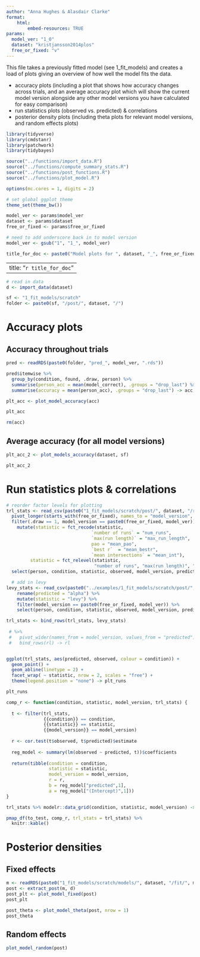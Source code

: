 ```yaml
---
author: "Anna Hughes & Alasdair Clarke"
format:
    html:
        embed-resources: TRUE 
params:
  model_ver: "1_0"
  dataset: "kristjansson2014plos"
  free_or_fixed: "v"
---
```



This file takes a previously fitted model (see 1_fit_models) and creates a load of plots giving an overview of how well the model fits the data.


- accuracy plots (including a plot that shows how accuracy changes across trials, and an average accuracy plot which will show the current model version alongside any other model versions you have calculated for easy comparison)
- run statistics plots (observed vs. predicted) & correlations
- posterior density plots (including theta plots for relevant model versions, and random effects plots)

```r

library(tidyverse)
library(cmdstanr)
library(patchwork)
library(tidybayes)

source("../functions/import_data.R")
source("../functions/compute_summary_stats.R")
source("../functions/post_functions.R")
source("../functions/plot_model.R")

options(mc.cores = 1, digits = 2)

# set global ggplot theme
theme_set(theme_bw())

```


```r

model_ver <- params$model_ver
dataset <- params$dataset
free_or_fixed <- params$free_or_fixed

# need to add underscore back in to model version
model_ver <- gsub("1", "1_", model_ver)

title_for_doc <- paste0("Model plots for ", dataset, "_", free_or_fixed, model_ver)

```

---
title: "`r title_for_doc`"
---

```r

# read in data
d <- import_data(dataset)

sf <- "1_fit_models/scratch"
folder <- paste0(sf, "/post/", dataset, "/")

```

# Accuracy plots

## Accuracy throughout trials

```r

pred <- readRDS(paste0(folder, "pred_", model_ver, ".rds"))

pred$itemwise %>% 
  group_by(condition, found, .draw, person) %>%
  summarise(person_acc = mean(model_correct), .groups = "drop_last") %>%
  summarise(accuracy = mean(person_acc), .groups = "drop_last") -> acc

plt_acc <- plot_model_accuracy(acc)

plt_acc

rm(acc)

```

## Average accuracy (for all model versions)

```r

plt_acc_2 <- plot_models_accuracy(dataset, sf)

plt_acc_2

```

# Run statistics plots & correlations

```r

# reorder factor levels for plotting
trl_stats <- read_csv(paste0("1_fit_models/scratch/post/", dataset, "/run_statistics.csv")) %>%
  pivot_longer(starts_with(free_or_fixed), names_to = "model_version", values_to = "predicted") %>%
  filter(.draw == 1, model_version == paste0(free_or_fixed, model_ver)) %>%
    mutate(statistic = fct_recode(statistic, 
                                `number of runs` = "num_runs", 
                                `max(run length)` = "max_run_length",
                                pao = "mean_pao",
                                `best r`  = "mean_bestr",
                                `mean intersections` = "mean_int"),
         statistic = fct_relevel(statistic, 
                                 "number of runs", "max(run length)", "pao")) %>%
  select(person, condition, statistic, observed, model_version, predicted) 

  # add in levy
levy_stats <- read_csv(paste0("../examples/1_fit_models/scratch/post/", dataset, "/levy_flight.csv")) %>%
    rename(predicted = "alpha") %>%
    mutate(statistic = "levy") %>%
    filter(model_version == paste0(free_or_fixed, model_ver)) %>%
    select(person, condition, statistic, observed, model_version, predicted) 

trl_stats <- bind_rows(trl_stats, levy_stats)
  
 # %>%
 #   pivot_wider(names_from = model_version, values_from = "predicted") %>%
 #   bind_rows(rl) -> rl


ggplot(trl_stats, aes(predicted, observed, colour = condition)) + 
  geom_point() + 
  geom_abline(linetype = 2) + 
  facet_wrap( ~ statistic, nrow = 2, scales = "free") +
  theme(legend.position = "none") -> plt_runs

plt_runs

comp_r <- function(condition, statistic, model_version, trl_stats) {
  
  t <- filter(trl_stats, 
              {{condition}} == condition,
              {{statistic}} == statistic, 
              {{model_version}} == model_version)
  
  r <- cor.test(t$observed, t$predicted)$estimate
  
  reg_model <- summary(lm(observed ~ predicted, t))$coefficients
  
  return(tibble(condition = condition,
                statistic = statistic,
                model_version = model_version,
                r = r,
                b = reg_model["predicted",1],
                a = reg_model["(Intercept)",1]))
}

trl_stats %>% modelr::data_grid(condition, statistic, model_version) -> to_test

pmap_df(to_test, comp_r, trl_stats = trl_stats) %>%
  knitr::kable()

```

# Posterior densities

## Fixed effects

```r

m <- readRDS(paste0("1_fit_models/scratch/models/", dataset, "/fit/", model_ver, ".model"))
post <- extract_post(m, d)
post_plt <- plot_model_fixed(post)
post_plt

post_theta <- plot_model_theta(post, nrow = 1)
post_theta

```

## Random effects

```r

plot_model_random(post)

```